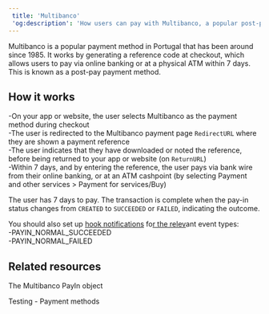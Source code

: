 ```yaml
---  
 title: 'Multibanco'  
 'og:description': 'How users can pay with Multibanco, a popular post-pay payment method in Portugal.'  
---  
```

  
  

Multibanco is a popular payment method in Portugal that has been around since 1985. It works by generating a reference code at checkout, which allows users to pay via online banking or at a physical ATM within 7 days. This is known as a post-pay payment method.  

## How it works  
-On your app or website, the user selects Multibanco as the payment method during checkout  
-The user is redirected to the Multibanco payment page `RedirectURL` where they are shown a payment reference  
-The user indicates that they have downloaded or noted the reference, before being returned to your app or website (on `ReturnURL`)  
-Within 7 days, and by entering the reference, the user pays via bank wire from their online banking, or at an ATM cashpoint (by selecting Payment and other services > Payment for services/Buy)  

The user has 7 days to pay. The transaction is complete when the pay-in status changes from `CREATED` to `SUCCEEDED` or `FAILED`, indicating the outcome.  

You should also set up <a href="">hook notifications</a> fo<a href="">r the relev</a>ant event types:  
-PAYIN_NORMAL_SUCCEEDED  
-PAYIN_NORMAL_FAILED  

## Related resources  

<Card title="Endpoints">The Multibanco PayIn object</Card>  

<Card title="Dev tools">Testing - Payment methods</Card>